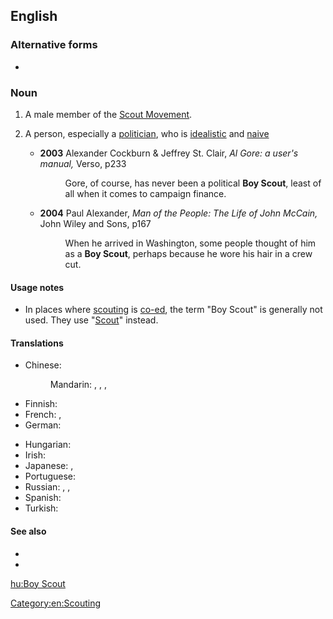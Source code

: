 {{also|boy scout}}
==English==

===Alternative forms===
* {{l|en|boy scout}}

===Noun===
{{en-noun|head=[[boy|Boy]] [[Scout]]}}

# A male member of the [[w:Scouting|Scout Movement]].
# {{lb|en|slang}} A person, especially a [[politician]], who is [[idealistic]] and [[naive]]
#* '''2003''' Alexander Cockburn & Jeffrey St. Clair, ''Al Gore: a user's manual,'' Verso, p233
#*: Gore, of course, has never been a political '''Boy Scout''', least of all when it comes to campaign finance.
#* '''2004''' Paul Alexander, ''Man of the People: The Life of John McCain,'' John Wiley and Sons, p167
#*: When he arrived in Washington, some people thought of him as a '''Boy Scout''', perhaps because he wore his hair in a crew cut.

====Usage notes====
* In places where [[scouting]] is [[co-ed]], the term "Boy Scout" is generally not used. They use "[[Scout]]" instead.

====Translations====
{{trans-top|a member of the Scout Movement}}
* Chinese:
*: Mandarin: {{t+|cmn|童子軍|sc=Hani}}, {{t+|cmn|童子军|tr=tóngzǐjūn|sc=Hani}}, {{t+|cmn|童軍|sc=Hani}}, {{t+|cmn|童军|tr=tóngjūn|sc=Hani}}
* Finnish: {{t|fi|partiopoika}}
* French: {{t+|fr|scout|m}}, {{t+|fr|éclaireur|m}}
* German: {{t|de|Boy Scout|m}}
{{trans-mid}}
* Hungarian: {{t+|hu|cserkészfiú}}
* Irish: {{t|ga|gasóg|f}}
* Japanese: {{t+|ja|ボーイスカウト|tr=bōi sukauto|sc=Jpan}}, {{t|ja|スカウト|tr=sukauto|sc=Jpan}}
* Portuguese: {{t+|pt|escoteiro|m}}
* Russian: {{t+|ru|бойска́ут|m}}, {{t+|ru|ска́ут|m}}, {{t+|ru|пионе́р|m}} {{qualifier|in the USSR}}
* Spanish: {{t|es|niño explorador|m}}
* Turkish: {{t+|tr|izci}}
{{trans-bottom}}

====See also====
* {{l|en|Girl Scout}}
* {{l|en|Scouts}}

[[Category:en:Scouting]]

[[hu:Boy Scout]]